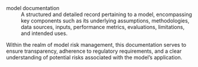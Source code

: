 model documentation
: A structured and detailed record pertaining to a model, encompassing key components such as its underlying assumptions, methodologies, data sources, inputs, performance metrics, evaluations, limitations, and intended uses. 
    
Within the realm of model risk management, this documentation serves to ensure transparency, adherence to regulatory requirements, and a clear understanding of potential risks associated with the model's application.